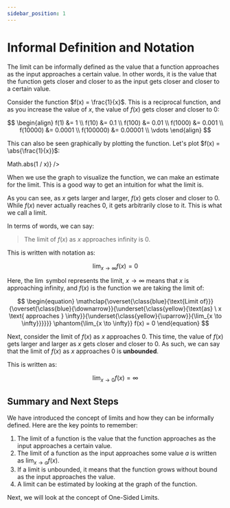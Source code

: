 ```yaml
---
sidebar_position: 1
---
```



# Informal Definition and Notation

The limit can be informally defined as the value that a function approaches as the input approaches a certain value.
In other words, it is the value that the function gets closer and closer to as the input gets closer and closer to a certain value.

Consider the function $f(x) = \frac{1}{x}$.
This is a reciprocal function, and as you increase the value of $x$, the value of $f(x)$ gets closer and closer to $0$:

$$
\begin{align}
    f(1) &= 1 \\
    f(10) &= 0.1 \\
    f(100) &= 0.01 \\
    f(1000) &= 0.001 \\
    f(10000) &= 0.0001 \\
    f(100000) &= 0.00001 \\
    \vdots
\end{align}
$$

This can also be seen graphically by plotting the function. Let's plot $f(x) = \abs{\frac{1}{x}}$:

<Mafs>
    <Coordinates.Cartesian />
    <Plot.OfX y={(x) => Math.abs(1 / x)} />
</Mafs>

When we use the graph to visualize the function, we can make an estimate for the limit.
This is a good way to get an intuition for what the limit is.

As you can see, as $x$ gets larger and larger, $f(x)$ gets closer and closer to $0$.
While $f(x)$ never actually reaches $0$, it gets arbitrarily close to it. This is what we call a limit.

In terms of words, we can say:

> The limit of $f(x)$ as $x$ approaches infinity is $0$.

This is written with notation as:

$$
\begin{equation}
\lim_{x \to \infty} f(x) = 0
\end{equation}
$$

Here, the $\lim$ symbol represents the limit, $x \to \infty$ means that $x$ is approaching infinity, and $f(x)$ is the function we are taking the limit of:

$$
\begin{equation}
\mathclap{\overset{\class{blue}{\text{Limit of}}}{\overset{\class{blue}{\downarrow}}{\underset{\class{yellow}{\text{as} \ x \text{ approaches } \infty}}{\underset{\class{yellow}{\uparrow}}{\lim_{x \to \infty}}}}}} \phantom{\lim_{x \to \infty}} f(x) = 0
\end{equation}
$$

Next, consider the limit of $f(x)$ as $x$ approaches $0$.
This time, the value of $f(x)$ gets larger and larger as $x$ gets closer and closer to $0$.
As such, we can say that the limit of $f(x)$ as $x$ approaches $0$ is **unbounded**.

This is written as:

$$
\begin{equation}
\lim_{x \to 0} f(x) = \infty
\end{equation}
$$

## Summary and Next Steps

We have introduced the concept of limits and how they can be informally defined.
Here are the key points to remember:

1. The limit of a function is the value that the function approaches as the input approaches a certain value.
2. The limit of a function as the input approaches some value $a$ is written as $\lim_{x \to a} f(x)$.
3. If a limit is unbounded, it means that the function grows without bound as the input approaches the value.
4. A limit can be estimated by looking at the graph of the function.

Next, we will look at the concept of One-Sided Limits.
